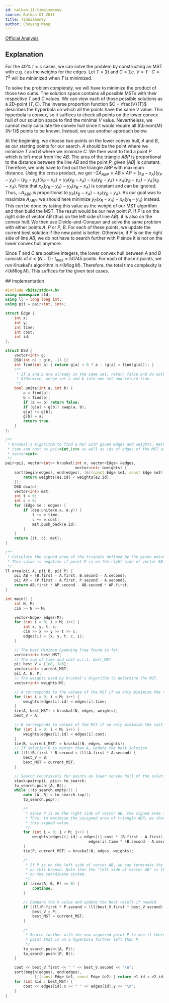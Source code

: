 ```yaml
---
id: balkan-11-timeismoney
source: Balkan OI 2011
title: Timeismoney
author: Chuyang Wang
---
```


[Official Analysis](http://www.boi2011.ro/resurse/tasks/timeismoney-sol.pdf)

## Explanation

For the 40% $t = c$ cases, we can solve the problem by constructing an MST with e.g. $t$ as the weights for the edges. Let $T = \sum t$ and $C = \sum c$. $V = T \cdot C = T^2$ will be minimized when $T$ is minimized. 

To solve the problem completely, we will have to minimize the product of those two sums. The solution space contains all possible MSTs with their respective $T$ and $C$ values. We can view each of those possible solutions as a 2D-point $(T, C)$. The inverse proportion function $C = \frac{V}{T}$ describes the hyperbola on which all the points have the same $V$ value. This hyperbola is convex, so it suffices to check all points on the lower convex hull of our solution space to find the minimal $V$ value. Nevertheless, we cannot really calculate the convex hull since it would require all $\binom{M}{N-1}$ points to be known. Instead, we use another approach below. 

At the beginning, we choose two points on the lower convex hull, $A$ and $B$, as our starting points for our search. $A$ should be the point where we minimize $T$ and $B$ where we minimize $C$. We then want to find a point $P$ which is left-most from line $AB$. The area of the triangle $ABP$ is proportional to the distance between the line $AB$ and the point $P$, given $|AB|$ is constant. Therefore, we only have to find out the triangle $ABP$ with maximum distance. Using the cross product, we get $-2A_{ABP} = AB \times AP = (x_B - x_A)(y_P - y_A) - (y_B - y_A)(x_P - x_A) = y_P(x_B - x_A) - x_P(y_B - y_A) + x_A(y_B - y_A) - y_A(x_B - x_A)$. Note that $x_A(y_B - y_A) - y_A(x_B - x_A)$ is constant and can be ignored. Thus, $-A_{ABP}$ is proportional to $y_P(x_B - x_A) - x_P(y_B - y_A)$. As our goal was to maximize $A_{ABP}$, we should here minimize $y_P(x_B - x_A) - x_P(y_B - y_A)$ instead. This can be done by taking this value as the weight of our MST algorithm and then build the MST. The result would be our new point $P$. If $P$ is on the right side of vector $AB$ (thus on the left side of line $AB$), it is also on the convex hull. We then use Divide-and-Conquer and solve the same problem with either points $A$, $P$ or $P$, $B$. For each of these points, we update the current best solution if the new point is better. Otherwise, if $P$ is on the right side of line $AB$, we do not have to search further with $P$ since it is not on the lower convex hull anymore.

Since $T$ and $C$ are positive integers, the lower convex hull between $A$ and $B$ consists of $k \leq (N-1) \cdot t_{max} = 50745$ points. For each of those $k$ points, we run Kruskal's algorithm in $\mathcal{O}(M \log M)$. Therefore, the total time complexity is $\mathcal{O}(kM \log M)$. This suffices for the given test cases. 

<LanguageSection>
<CPPSection>
## Implementation

```cpp
#include <bits/stdc++.h>
using namespace std;
using ll = long long int;
using pii = pair<int, int>;

struct Edge {
	int x;
	int y;
	int time;
	int cost;
	int id;
};

struct DSU {
	vector<int> g;
	DSU(int n) : g(n, -1) {}
	int find(int a) { return g[a] < 0 ? a : (g[a] = find(g[a])); }
	/**
	 * If a and b are already in the same set, return false and do nothing.
	 * Otherwise, merge set a and b into one set and return true.
	 */
	bool unite(int a, int b) {
		a = find(a);
		b = find(b);
		if (a == b) return false;
		if (g[a] > g[b]) swap(a, b);
		g[a] += g[b];
		g[b] = a;
		return true;
	}
};

/**
 * Kruskal's Algorithm to find a MST with given edges and weights. Returns the
 * time and cost as pair<int,int> as well as ids of edges of the MST as
 * vector<int>.
 */
pair<pii, vector<int>> kruskal(int n, vector<Edge> &edges,
							   vector<int> &weights) {
	sort(begin(edges), end(edges), [&](const Edge &e1, const Edge &e2) {
		return weights[e1.id] < weights[e2.id];
	});
	DSU dsu(n);
	vector<int> mst;
	int t = 0;
	int c = 0;
	for (Edge &e : edges) {
		if (dsu.unite(e.x, e.y)) {
			t += e.time;
			c += e.cost;
			mst.push_back(e.id);
		}
	}
	return {{t, c}, mst};
}

/**
 * Calculate the signed area of the triangle defined by the given points.
 * This value is negative if point P is on the right side of vector AB.
 */
ll area(pii A, pii B, pii P) {
	pii AB = {B.first - A.first, B.second - A.second};
	pii AP = {P.first - A.first, P.second - A.second};
	return AB.first * AP.second - AB.second * AP.first;
}

int main() {
	int N, M;
	cin >> N >> M;

	vector<Edge> edges(M);
	for (int i = 0; i < M; i++) {
		int x, y, t, c;
		cin >> x >> y >> t >> c;
		edges[i] = {x, y, t, c, i};
	}

	// The best Minimum Spanning Tree found so far.
	vector<int> best_MST;
	// The sum of time and cost w.r.t. best_MST.
	pii best_V = {1e8, 1e8};
	vector<int> current_MST;
	pii A, B, P;
	// The weights used by Kruskal's Algorithm to determine the MST.
	vector<int> weights(M);

	// A corresponds to the values of the MST if we only minimize the time
	for (int i = 0; i < M; i++) {
		weights[edges[i].id] = edges[i].time;
	}
	tie(A, best_MST) = kruskal(N, edges, weights);
	best_V = A;

	// B corresponds to values of the MST if we only minimize the cost
	for (int i = 0; i < M; i++) {
		weights[edges[i].id] = edges[i].cost;
	}
	tie(B, current_MST) = kruskal(N, edges, weights);
	// If solution B is better than A, update the best solution
	if ((ll)B.first * B.second < (ll)A.first * A.second) {
		best_V = B;
		best_MST = current_MST;
	}

	// Search recursively for points on lower convex hull of the solution space
	stack<pair<pii, pii>> to_search;
	to_search.push({A, B});
	while (!to_search.empty()) {
		auto [A, B] = to_search.top();
		to_search.pop();

		/*
		 * Since P is on the right side of vector AB, the signed area is negative.
		 * Thus, to maximize the unsigned area of triangle ABP, we should minimize
		 * this signed value.
		 */
		for (int i = 0; i < M; i++) {
			weights[edges[i].id] = edges[i].cost * (B.first - A.first) -
									 edges[i].time * (B.second - A.second);
		}
		tie(P, current_MST) = kruskal(N, edges, weights);

		/*
		 * If P is on the left side of vector AB, we can terminate the search
		 * on this branch. Note that the "left side of vector AB" is the right side
		 * on the coordinate system.
		 */
		if (area(A, B, P) >= 0) {
			continue;
		}

		// Compare the V value and update the best result if needed.
		if ((ll)P.first * P.second < (ll)best_V.first * best_V.second) {
			best_V = P;
			best_MST = current_MST;
		}

		/*
		 * Search further with the new acquired point P to see if there is another
		 * point that is on a hyperbola further left than P.
		 */
		to_search.push({A, P});
		to_search.push({P, B});
	}

	cout << best_V.first << " " << best_V.second << "\n";
	sort(begin(edges), end(edges),
			 [](const Edge &e1, const Edge &e2) { return e1.id < e2.id; });
	for (int &id : best_MST) {
		cout << edges[id].x << " " << edges[id].y << "\n";
	}
}
```

</CPPSection>

</LanguageSection>
